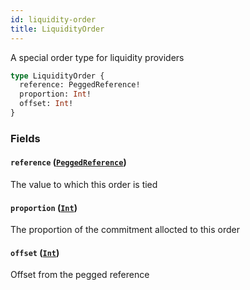 ```yaml
---
id: liquidity-order
title: LiquidityOrder
---
```



A special order type for liquidity providers

```graphql
type LiquidityOrder {
  reference: PeggedReference!
  proportion: Int!
  offset: Int!
}
```


### Fields

#### `reference` ([`PeggedReference`](/docs/mainnet/graphql/enums/pegged-reference))

The value to which this order is tied


#### `proportion` ([`Int`](/docs/mainnet/graphql/scalars/int))

The proportion of the commitment allocted to this order


#### `offset` ([`Int`](/docs/mainnet/graphql/scalars/int))

Offset from the pegged reference




